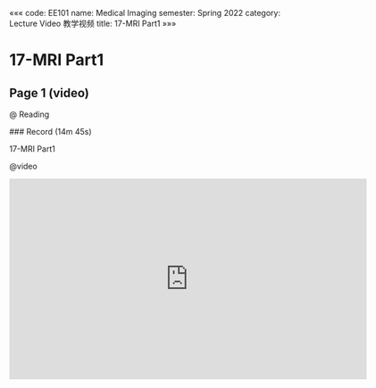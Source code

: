 «««
code: EE101
name: Medical Imaging
semester: Spring 2022
category: Lecture Video 教学视频
title: 17-MRI Part1
»»»

# 17-MRI Part1

## Page 1 (video)

@ Reading

<div class="markdown-body">
### Record (14m 45s)

17-MRI Part1
</div>

@video

<iframe src="https://sbbrisk.com/e/le8d1e69ecke.html" frameborder=0 marginwidth=0 marginheight=0 scrolling=no width=640 height=360 allowfullscreen></iframe>
